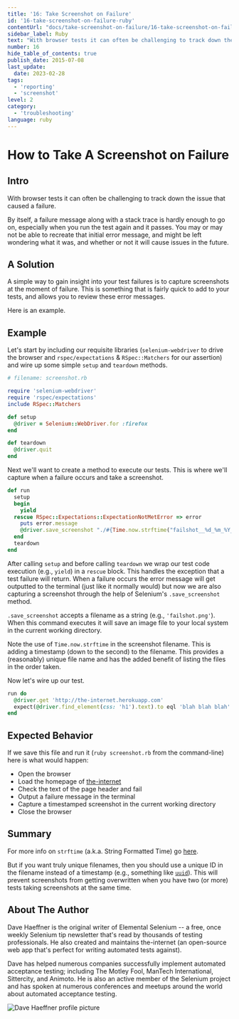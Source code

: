 ```yaml
---
title: '16: Take Screenshot on Failure'
id: '16-take-screenshot-on-failure-ruby'
contentUrl: "docs/take-screenshot-on-failure/16-take-screenshot-on-failure-ruby"
sidebar_label: Ruby
text: "With browser tests it can often be challenging to track down the issue that caused a failure. By itself, a failure message along with a stack trace is hardly enough to go on, especially when you run the test again and it passes. You may or may not be able to recreate that initial error message, and might be left wondering what it was, and whether or not it will cause issues in the future."
number: 16
hide_table_of_contents: true
publish_date: 2015-07-08
last_update:
  date: 2023-02-28
tags:
  - 'reporting'
  - 'screenshot'
level: 2
category:
  - 'troubleshooting'
language: ruby
---
```


# How to Take A Screenshot on Failure

## Intro

With browser tests it can often be challenging to track down the issue that caused a failure.

By itself, a failure message along with a stack trace is hardly enough to go on, especially when you run the test again and it passes. You may or may not be able to recreate that initial error message, and might be left wondering what it was, and whether or not it will cause issues in the future.

## A Solution

A simple way to gain insight into your test failures is to capture screenshots at the moment of failure. This is something that is fairly quick to add to your tests, and allows you to review these error messages.

Here is an example.

## Example

Let's start by including our requisite libraries (`selenium-webdriver` to drive the browser and `rspec/expectations` & `RSpec::Matchers` for our assertion) and wire up some simple `setup` and `teardown` methods.

```ruby
# filename: screenshot.rb

require 'selenium-webdriver'
require 'rspec/expectations'
include RSpec::Matchers

def setup
  @driver = Selenium::WebDriver.for :firefox
end

def teardown
  @driver.quit
end
```

Next we'll want to create a method to execute our tests. This is where we'll capture when a failure occurs and take a screenshot.

```ruby
def run
  setup
  begin
    yield
  rescue RSpec::Expectations::ExpectationNotMetError => error
    puts error.message
    @driver.save_screenshot "./#{Time.now.strftime("failshot__%d_%m_%Y__%H_%M_%S")}.png"
  end
  teardown
end
```

After calling `setup` and before calling `teardown` we wrap our test code execution (e.g., `yield`) in a `rescue` block. This handles the exception that a test failure will return. When a failure occurs the error message will get outputted to the terminal (just like it normally would) but now we are also capturing a screenshot through the help of Selenium's `.save_screenshot` method.

`.save_screenshot` accepts a filename as a string (e.g., `'failshot.png'`). When this command executes it will save an image file to your local system in the current working directory.

Note the use of `Time.now.strftime` in the screenshot filename. This is adding a timestamp (down to the second) to the filename. This provides a (reasonably) unique file name and has the added benefit of listing the files in the order taken.

Now let's wire up our test.

```ruby
run do
  @driver.get 'http://the-internet.herokuapp.com'
  expect(@driver.find_element(css: 'h1').text).to eql 'blah blah blah'
end
```

## Expected Behavior

If we save this file and run it (`ruby screenshot.rb` from the command-line) here is what would happen:

+ Open the browser
+ Load the homepage of [the-internet](http://github.com/tourdedave/the-internet)
+ Check the text of the page header and fail
+ Output a failure message in the terminal
+ Capture a timestamped screenshot in the current working directory
+ Close the browser

## Summary

For more info on `strftime` (a.k.a. String Formatted Time) go [here](http://apidock.com/ruby/DateTime/strftime).

But if you want truly unique filenames, then you should use a unique ID in the filename instead of a timestamp (e.g., something like [`uuid`](https://github.com/assaf/uuid)). This will prevent screenshots from getting overwritten when you have two (or more) tests taking screenshots at the same time.

## About The Author

Dave Haeffner is the original writer of Elemental Selenium -- a free, once weekly Selenium tip newsletter that's read by thousands of testing professionals. He also created and maintains the-internet (an open-source web app that's perfect for writing automated tests against).

Dave has helped numerous companies successfully implement automated acceptance testing; including The Motley Fool, ManTech International, Sittercity, and Animoto. He is also an active member of the Selenium project and has spoken at numerous conferences and meetups around the world about automated acceptance testing.

![Dave Haeffner profile picture](/img/authors/dave-haeffner.jpeg#author-img 'a title')

